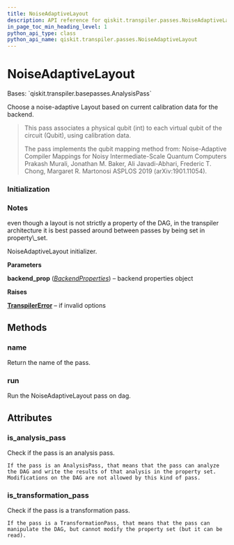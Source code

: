 ```yaml
---
title: NoiseAdaptiveLayout
description: API reference for qiskit.transpiler.passes.NoiseAdaptiveLayout
in_page_toc_min_heading_level: 1
python_api_type: class
python_api_name: qiskit.transpiler.passes.NoiseAdaptiveLayout
---
```


# NoiseAdaptiveLayout

<Class id="qiskit.transpiler.passes.NoiseAdaptiveLayout" isDedicatedPage={true} github="https://github.com/qiskit/qiskit/tree/stable/0.18/qiskit/transpiler/passes/layout/noise_adaptive_layout.py" signature="NoiseAdaptiveLayout(*args, **kwargs)">
  Bases: `qiskit.transpiler.basepasses.AnalysisPass`

  Choose a noise-adaptive Layout based on current calibration data for the backend.

  > This pass associates a physical qubit (int) to each virtual qubit of the circuit (Qubit), using calibration data.
  >
  > The pass implements the qubit mapping method from: Noise-Adaptive Compiler Mappings for Noisy Intermediate-Scale Quantum Computers Prakash Murali, Jonathan M. Baker, Ali Javadi-Abhari, Frederic T. Chong, Margaret R. Martonosi ASPLOS 2019 (arXiv:1901.11054).

  <Function signature="Ordering of edges" />

  <Function signature="Map qubits edge-by-edge in the order of decreasing frequency of occurrence in the program dag." />

  ### Initialization

  <Function id="qiskit.transpiler.passes.NoiseAdaptiveLayout.Initialization" name="Initialization" signature="Initialization()" />

  <Function signature="If an edge exists with both endpoints unmapped," />

  <Function signature="pick the best available hardware cx to execute this edge." />

  <Function signature="Iterative step" />

  <Function signature="When an edge exists with one endpoint unmapped," />

  <Function signature="map that endpoint to a location which allows" />

  <Function signature="maximum reliability for CNOTs with previously mapped qubits." />

  <Function signature="In the end if there are unmapped qubits (which don't" />

  <Function signature="participate in any CNOT), map them to any available" />

  <Function signature="hardware qubit." />

  ### Notes

  <Function id="qiskit.transpiler.passes.NoiseAdaptiveLayout.Notes" name="Notes" signature="Notes()">
    even though a layout is not strictly a property of the DAG, in the transpiler architecture it is best passed around between passes by being set in property\_set.
  </Function>

  NoiseAdaptiveLayout initializer.

  **Parameters**

  **backend\_prop** ([*BackendProperties*](qiskit.providers.models.BackendProperties "qiskit.providers.models.BackendProperties")) – backend properties object

  **Raises**

  [**TranspilerError**](qiskit.transpiler.TranspilerError "qiskit.transpiler.TranspilerError") – if invalid options

  ## Methods

  ### name

  <Function id="qiskit.transpiler.passes.NoiseAdaptiveLayout.name" name="name" signature="NoiseAdaptiveLayout.name()">
    Return the name of the pass.
  </Function>

  ### run

  <Function id="qiskit.transpiler.passes.NoiseAdaptiveLayout.run" name="run" signature="NoiseAdaptiveLayout.run(dag)">
    Run the NoiseAdaptiveLayout pass on dag.
  </Function>

  ## Attributes

  ### is\_analysis\_pass

  <Attribute id="qiskit.transpiler.passes.NoiseAdaptiveLayout.is_analysis_pass" name="is_analysis_pass">
    Check if the pass is an analysis pass.

    If the pass is an AnalysisPass, that means that the pass can analyze the DAG and write the results of that analysis in the property set. Modifications on the DAG are not allowed by this kind of pass.
  </Attribute>

  ### is\_transformation\_pass

  <Attribute id="qiskit.transpiler.passes.NoiseAdaptiveLayout.is_transformation_pass" name="is_transformation_pass">
    Check if the pass is a transformation pass.

    If the pass is a TransformationPass, that means that the pass can manipulate the DAG, but cannot modify the property set (but it can be read).
  </Attribute>
</Class>

